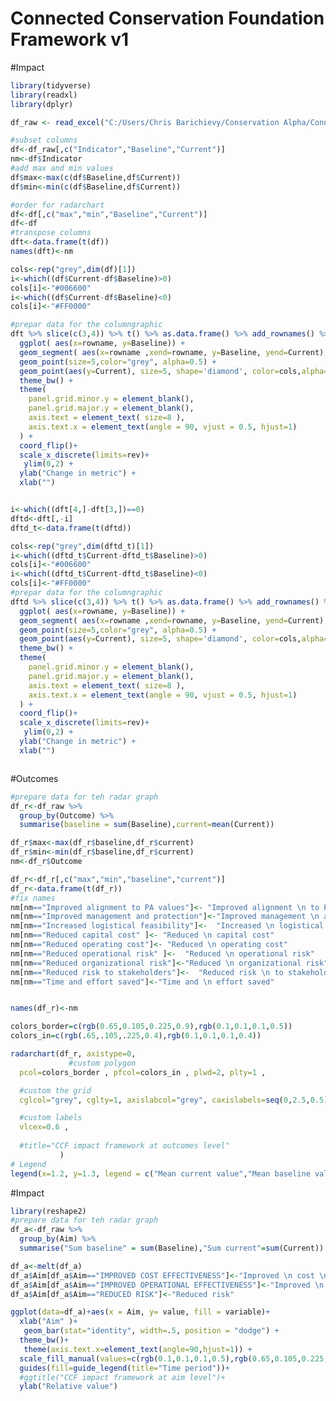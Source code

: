 # Connected Conservation Foundation Framework v1


#Impact

```r
library(tidyverse)
library(readxl)
library(dplyr)

df_raw <- read_excel("C:/Users/Chris Barichievy/Conservation Alpha/Connected Conservation Foundation - General/Deliverables/Final/Framework Beta1.xlsx", sheet="Example Indicator")

#subset columns
df<-df_raw[,c("Indicator","Baseline","Current")]
nm<-df$Indicator
#add max and min values
df$max<-max(c(df$Baseline,df$Current))
df$min<-min(c(df$Baseline,df$Current))

#order for radarchart
df<-df[,c("max","min","Baseline","Current")]
df<-df
#transpose columns
dft<-data.frame(t(df))
names(dft)<-nm

cols<-rep("grey",dim(df)[1])
i<-which((df$Current-df$Baseline)>0)
cols[i]<-"#006600"
i<-which((df$Current-df$Baseline)<0)
cols[i]<-"#FF0000"

#prepar data for the columngraphic
dft %>% slice(c(3,4)) %>% t() %>% as.data.frame() %>% add_rownames() %>% arrange(Baseline) %>% mutate(rowname=factor(rowname, rowname)) %>%
  ggplot( aes(x=rowname, y=Baseline)) +
  geom_segment( aes(x=rowname ,xend=rowname, y=Baseline, yend=Current), color="grey") +
  geom_point(size=5,color="grey", alpha=0.5) +
  geom_point(aes(y=Current), size=5, shape='diamond', color=cols,alpha=0.5) +
  theme_bw() +
  theme(
    panel.grid.minor.y = element_blank(),
    panel.grid.major.y = element_blank(),
    axis.text = element_text( size=8 ),
    axis.text.x = element_text(angle = 90, vjust = 0.5, hjust=1)
  ) +
  coord_flip()+
  scale_x_discrete(limits=rev)+
   ylim(0,2) +
  ylab("Change in metric") +
  xlab("")


i<-which((dft[4,]-dft[3,])==0)
dftd<-dft[,-i]
dftd_t<-data.frame(t(dftd))

cols<-rep("grey",dim(dftd_t)[1])
i<-which((dftd_t$Current-dftd_t$Baseline)>0)
cols[i]<-"#006600"
i<-which((dftd_t$Current-dftd_t$Baseline)<0)
cols[i]<-"#FF0000"
#prepar data for the columngraphic
dftd %>% slice(c(3,4)) %>% t() %>% as.data.frame() %>% add_rownames() %>% arrange(Baseline) %>% mutate(rowname=factor(rowname, rowname)) %>%
  ggplot( aes(x=rowname, y=Baseline)) +
  geom_segment( aes(x=rowname ,xend=rowname, y=Baseline, yend=Current), color="grey") +
  geom_point(size=5,color="grey", alpha=0.5) +
  geom_point(aes(y=Current), size=5, shape='diamond', color=cols,alpha=0.5)+
  theme_bw() +
  theme(
    panel.grid.minor.y = element_blank(),
    panel.grid.major.y = element_blank(),
    axis.text = element_text( size=8 ),
    axis.text.x = element_text(angle = 90, vjust = 0.5, hjust=1)
  ) +
  coord_flip()+
  scale_x_discrete(limits=rev)+
   ylim(0,2) +
  ylab("Change in metric") +
  xlab("")



```

#Outcomes

```r
#prepare data for teh radar graph
df_r<-df_raw %>%
  group_by(Outcome) %>%
  summarise(baseline = sum(Baseline),current=mean(Current))

df_r$max<-max(df_r$baseline,df_r$current)
df_r$min<-min(df_r$baseline,df_r$current)
nm<-df_r$Outcome

df_r<-df_r[,c("max","min","baseline","current")]
df_r<-data.frame(t(df_r))
#fix names
nm[nm=="Improved alignment to PA values"]<- "Improved alignment \n to PA values"
nm[nm=="Improved management and protection"]<-"Improved management \n and protection"
nm[nm=="Increased logistical feasibility"]<-  "Increased \n logistical feasibility"
nm[nm=="Reduced capital cost" ]<- "Reduced \n capital cost"           
nm[nm=="Reduced operating cost"]<- "Reduced \n operating cost" 
nm[nm=="Reduced operational risk" ]<-  "Reduced \n operational risk"    
nm[nm=="Reduced organizational risk"]<-"Reduced \n organizational risk"
nm[nm=="Reduced risk to stakeholders"]<-  "Reduced risk \n to stakeholders"    
nm[nm=="Time and effort saved"]<-"Time and \n effort saved"


names(df_r)<-nm

colors_border=c(rgb(0.65,0.105,0.225,0.9),rgb(0.1,0.1,0.1,0.5))
colors_in=c(rgb(.65,.105,.225,0.4),rgb(0.1,0.1,0.1,0.4))

radarchart(df_r, axistype=0,
             #custom polygon
  pcol=colors_border , pfcol=colors_in , plwd=2, plty=1 , 

  #custom the grid
  cglcol="grey", cglty=1, axislabcol="grey", caxislabels=seq(0,2.5,0.5), cglwd=1.1,

  #custom labels
  vlcex=0.6 ,
  
  #title="CCF impact framework at outcomes level"
           )
# Legend
legend(x=1.2, y=1.3, legend = c("Mean current value","Mean baseline value"), bty = "n", pch=20 , col=colors_border , text.col = "black", cex=0.6, pt.cex=1.6)
```

#Impact 

```r
library(reshape2)
#prepare data for teh radar graph
df_a<-df_raw %>%
  group_by(Aim) %>%
  summarise("Sum baseline" = sum(Baseline),"Sum current"=sum(Current))

df_a<-melt(df_a)
df_a$Aim[df_a$Aim=="IMPROVED COST EFFECTIVENESS"]<-"Improved \n cost \n effectiveness"
df_a$Aim[df_a$Aim=="IMPROVED OPERATIONAL EFFECTIVENESS"]<-"Improved \n operational \n effectiveness"
df_a$Aim[df_a$Aim=="REDUCED RISK"]<-"Reduced risk"   

ggplot(data=df_a)+aes(x = Aim, y= value, fill = variable)+ 
  xlab("Aim" )+
   geom_bar(stat="identity", width=.5, position = "dodge") +
  theme_bw()+
   theme(axis.text.x=element_text(angle=90,hjust=1)) +
  scale_fill_manual(values=c(rgb(0.1,0.1,0.1,0.5),rgb(0.65,0.105,0.225,0.5)))+
  guides(fill=guide_legend(title="Time period"))+
  #ggtitle("CCF impact framework at aim level")+
  ylab("Relative value")
  
```

